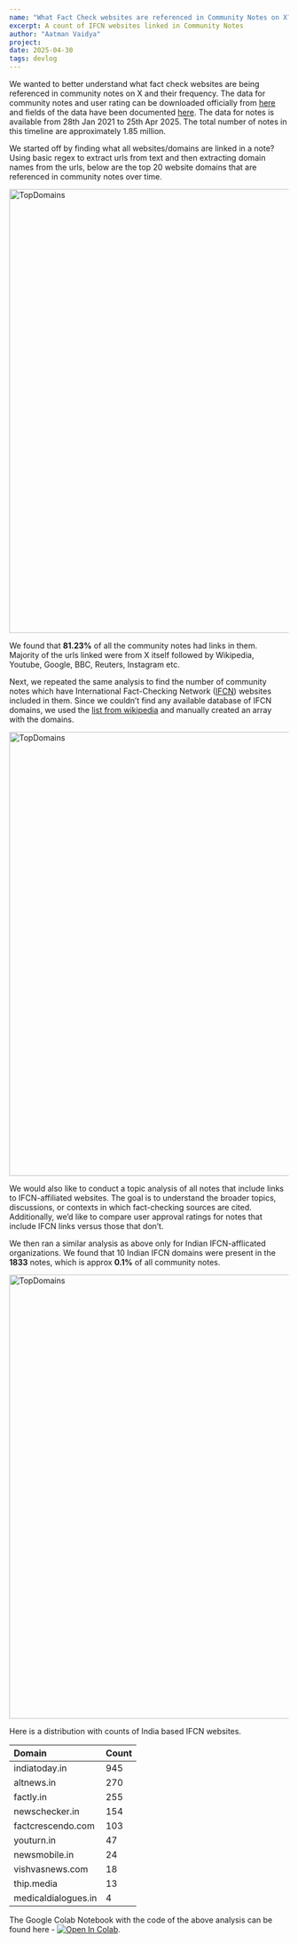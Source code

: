 ```yaml
---
name: "What Fact Check websites are referenced in Community Notes on X?"
excerpt: A count of IFCN websites linked in Community Notes
author: "Aatman Vaidya"
project: 
date: 2025-04-30
tags: devlog
---
```



We wanted to better understand what fact check websites are being referenced in community notes on X and their frequency. The data for community notes and user rating can be downloaded officially from [here](https://x.com/i/communitynotes/download-data) and fields of the data have been documented [here](https://communitynotes.x.com/guide/en/under-the-hood/download-data).  The data for notes is available from 28th Jan 2021 to 25th Apr 2025\. The total number of notes in this timeline are approximately 1.85 million. 

We started off by finding what all websites/domains are linked in a note? Using basic regex to extract urls from text and then extracting domain names from the urls, below are the top 20 website domains that are referenced in community notes over time. 

<img src={TopDomains} alt="TopDomains" width="1200" height="800" />

We found that **81.23%** of all the community notes had links in them. Majority of the urls linked were from X itself followed by Wikipedia, Youtube, Google, BBC, Reuters, Instagram etc. 

Next, we repeated the same analysis to find the number of community notes which have International Fact-Checking Network ([IFCN](https://www.poynter.org/ifcn/)) websites included in them. Since we couldn’t find any available database of IFCN domains, we used the [list from wikipedia](https://en.wikipedia.org/wiki/List_of_fact-checking_websites) and manually created an array with the domains.  

<img src={TopIFCNDomains} alt="TopDomains" width="1200" height="800" />

We would also like to conduct a topic analysis of all notes that include links to IFCN-affiliated websites. The goal is to understand the broader topics, discussions, or contexts in which fact-checking sources are cited. Additionally, we’d like to compare user approval ratings for notes that include IFCN links versus those that don’t.

We then ran a similar analysis as above only for Indian IFCN-afflicated organizations. We found that 10 Indian IFCN domains were present in the **1833** notes, which is approx **0.1%** of all community notes. 

<img src={IFCNIndiaDomains} alt="TopDomains" width="1200" height="800" />

Here is a distribution with counts of India based IFCN websites. 

| Domain | Count |
| :---- | :---- |
| indiatoday.in | 945 |
| altnews.in | 270 |
| factly.in | 255 |
| newschecker.in | 154 |
| factcrescendo.com | 103 |
| youturn.in | 47 |
| newsmobile.in | 24 |
| vishvasnews.com | 18 |
| thip.media | 13 |
| medicaldialogues.in | 4 |

The Google Colab Notebook with the code of the above analysis can be found here - [![Open In Colab](https://colab.research.google.com/assets/colab-badge.svg)](https://colab.research.google.com/drive/1tq6wwBsuq-HFnsD_oBmgg2TAF8WxRt92?usp=sharing).

